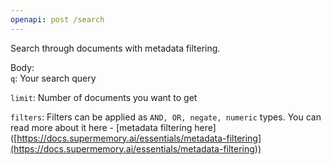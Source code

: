 ```yaml
---
openapi: post /search
---
```


Search through documents with metadata filtering.

Body:  
`q`: Your search query

`limit`: Number of documents you want to get

`filters`: Filters can be applied as `AND, OR, negate, numeric` types. You can read more about it here - \[metadata filtering here\]([https://docs.supermemory.ai/essentials/metadata-filtering](https://docs.supermemory.ai/essentials/metadata-filtering))
